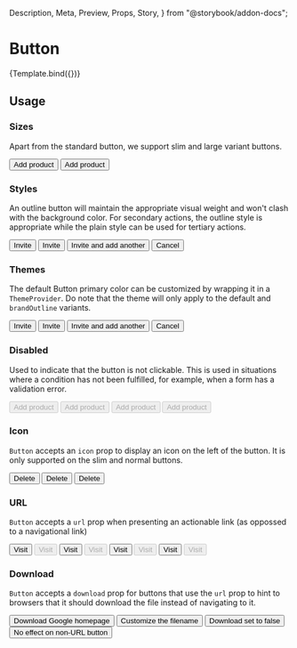   Description,
  Meta,
  Preview,
  Props,
  Story,
} from "@storybook/addon-docs";

<Meta component={Button} title="Components / Actions / Button" />

# Button

<Description of={Button} />


<Preview withToolbar>
  <Story args={{ children: "Add product" }} name="Standard button">
    {Template.bind({})}
  </Story>
</Preview>

<Props of={Button} />

## Usage

### Sizes

Apart from the standard button, we support slim and large variant buttons.

<Preview>
  <Story name="Sizes">
    <Stack alignment="center" distribution="equalSpacingAround">
      <Button size="slim">Add product</Button>
      <Button size="large">Add product</Button>
    </Stack>
  </Story>
</Preview>

### Styles

An outline button will maintain the appropriate visual weight and won't clash with the
background color. For secondary actions, the outline style is appropriate while the plain
style can be used for tertiary actions.

<Preview>
  <Story name="Styles">
    <div style={{ backgroundColor: "#f6f6f9", padding: "1rem" }}>
      <Stack distribution="equalSpacingAround">
        <ButtonGroup>
          <Button>Invite</Button>
          <Button brandOutline>Invite</Button>
          <Button outline>Invite and add another</Button>
        </ButtonGroup>
        <Button plain>Cancel</Button>
      </Stack>
    </div>
  </Story>
</Preview>

### Themes

The default Button primary color can be customized by wrapping it in a `ThemeProvider`. Do
note that the theme will only apply to the default and `brandOutline` variants.

<Preview>
  <Story name="Themes">
    <div style={{ backgroundColor: "#f6f6f9", padding: "1rem" }}>
      <ThemeProvider theme={{ colors: { primary: "#4800ba" } }}>
        <Stack distribution="equalSpacingAround">
          <ButtonGroup>
            <Button>Invite</Button>
            <Button brandOutline>Invite</Button>
            <Button outline>Invite and add another</Button>
          </ButtonGroup>
          <Button plain>Cancel</Button>
        </Stack>
      </ThemeProvider>
    </div>
  </Story>
</Preview>

### Disabled

Used to indicate that the button is not clickable. This is used in situations where a
condition has not been fulfilled, for example, when a form has a validation error.

<Preview>
  <Story name="Disabled">
    <Stack distribution="equalSpacingAround">
      <Button disabled>Add product</Button>
      <Button brandOutline disabled>
        Add product
      </Button>
      <Button disabled outline>
        Add product
      </Button>
      <Button disabled plain>
        Add product
      </Button>
    </Stack>
  </Story>
</Preview>

### Icon

`Button` accepts an `icon` prop to display an icon on the left of the button. It is only
supported on the slim and normal buttons.

<Preview>
  <Story name="Icon">
    <Stack alignment="center" distribution="equalSpacingAround">
      <Button icon={FiTrash2} size="slim">
        Delete
      </Button>
      <Button icon={FiTrash2}>Delete</Button>
      <Button icon={FiTrash2} size="large">
        Delete
      </Button>
    </Stack>
  </Story>
</Preview>

### URL

`Button` accepts a `url` prop when presenting an actionable link (as oppossed to a
navigational link)

<Preview>
  <Story name="URL">
    <Stack distribution="equalSpacingAround">
      <Button url="https://www.google.com">Visit</Button>
      <Button disabled url="https://www.google.com">
        Visit
      </Button>
      <Button brandOutline url="https://www.google.com">
        Visit
      </Button>
      <Button brandOutline disabled url="https://www.google.com">
        Visit
      </Button>
      <Button outline url="https://www.google.com">
        Visit
      </Button>
      <Button disabled outline url="https://www.google.com">
        Visit
      </Button>
      <Button plain url="https://www.google.com">
        Visit
      </Button>
      <Button disabled plain url="https://www.google.com">
        Visit
      </Button>
    </Stack>
  </Story>
</Preview>

### Download

`Button` accepts a `download` prop for buttons that use the `url` prop to hint to browsers
that it should download the file instead of navigating to it.

<Preview>
  <Story name="Download">
    <Stack distribution="equalSpacingAround">
      <Button download url="https://www.google.com">
        Download Google homepage
      </Button>
      <Button download="google.html" url="https://www.google.com">
        Customize the filename
      </Button>
      <Button download={false} url="https://www.google.com">
        Download set to false
      </Button>
      <Button download>No effect on non-URL button</Button>
    </Stack>
  </Story>
</Preview>
